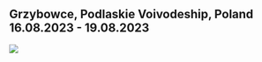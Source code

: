 ## Grzybowce, Podlaskie Voivodeship, Poland 16.08.2023 - 19.08.2023

![](content/fig/)
<!-- poprosić mb o fotkę sprzed meczetu -->